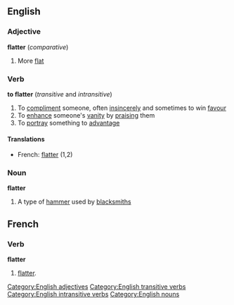 ==English==
===Adjective===
'''flatter'''  (''comparative'')
#More [[flat]]
===Verb===
'''to flatter'''  (''transitive'' and ''intransitive'')
#To [[compliment]] someone, often [[insincerely]] and sometimes to win [[favour]]
#To [[enhance]] someone's [[vanity]] by [[praising]] them
#To [[portray]] something to [[advantage]]
====Translations====
*French: [[flatter]] (1,2)

===Noun===
'''flatter'''
#A type of [[hammer]] used by [[blacksmith]]s
[[Category:English adjectives]]
[[Category:English transitive verbs]]
[[Category:English intransitive verbs]]
[[Category:English nouns]]

==French==
===Verb===
'''flatter'''
#[[flatter]].